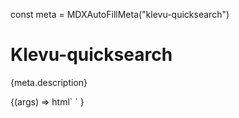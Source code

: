 const meta = MDXAutoFillMeta("klevu-quicksearch")

<Meta title="Apps/Quicksearch" component="klevu-quicksearch" argTypes={meta.argTypes} parameters={meta.parameters} />

# Klevu-quicksearch

<Description>{meta.description}</Description>

<Canvas>
  <Story
    height="700px"
    name="Quicksearch"
    args={{
      popupAnchor: "bottom-start",
      fallbackTerm: "shoes",
      searchCategories: true,
      searchCmsPages: true,
    }}
  >
    {(args) =>
      html` <klevu-quicksearch
        fallback-term=${ifDefined(args.fallbackTerm)}
        popup-anchor=${ifDefined(args.popupAnchor)}
        search-categories=${ifDefined(args.searchCategories)}
        search-cms-cages=${ifDefined(args.searchCmsPages)}
        placeholder=${ifDefined(args.placeholder)}
        search-field-variant=${ifDefined(args.searchFieldVariant)}
      ></klevu-quicksearch>`
    }
  </Story>
</Canvas>

<ArgsTable story="Quicksearch" />
